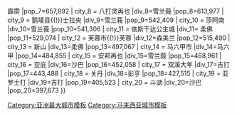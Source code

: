 {{Largest cities
| name        = 马来西亚最大的城市与城镇排名
| kind        = [[马来西亚城市列表|城市与城镇]]
| country     = 马来西亚
| stat_ref    = [https://web.archive.org/web/20150205090002/http://www.statistics.gov.my/portal/download_Population/files/population/03ringkasan_kawasan_PBT_Jadual1.pdf 马来西亚统计局2010年人口普查数据]
| list_by_pop = 按人口排列的马来西亚城镇列表
| class       = nav
| div_name    = 州属<!-- the name of the main administrative subdivision, e.g. Province, State, Region -->
| div_link    = 马来西亚州属和联邦直辖区
| name_link   = 按人口排列的马来西亚城镇列表

| city_1  = 吉隆坡 |div_1= 联邦直辖区 |pop_1=1,588,750| img_1 = Kuala Lumpur at dawn (18794580599).jpg
| city_2  = 威省 |div_2=槟城 |pop_2=818,197| img_2 = Butterworth, Penang.jpg
| city_3  = 加影 |div_3=雪兰莪 |pop_3=795,522| img_3 = Kajang Town.jpg
| city_4  = 巴生  |div_4=雪兰莪 |pop_4=744,062| img_4 = AEON Bukit Tinggi Shopping Centre.jpg
| city_5  = 梳邦再也 |div_5=雪兰莪|pop_5=708,296
| city_6  = 乔治市 |div_6=槟城 |pop_6=708,127
| city_7  = 怡保|div_7=霹雳州{{!}}霹雳 |pop_7=657,892
| city_8  = 八打灵再也 |div_8=雪兰莪 |pop_8=613,977
| city_9  = 鹅唛县{{!}}士拉央 |div_9=雪兰莪 |pop_9=542,409
| city_10 = 莎阿南 |div_10=雪兰莪 |pop_10=541,306
| city_11 = 依斯干达公主城 |div_11= 柔佛 |pop_11=529,074
| city_12 = 芙蓉市{{!}}芙蓉 |div_12=森美兰 |pop_12=515,490
| city_13 = 新山 |div_13=柔佛 |pop_13=497,067
| city_14 = 马六甲市 |div_14=马六甲 |pop_14=484,855
| city_15 = 安邦再也 |div_15=雪兰莪 |pop_15=468,961
| city_16 = 亚庇 |div_16=沙巴 |pop_16=452,058
| city_17 = 双溪大年 |div_17=吉打 |pop_17=443,488
| city_18 = 关丹 |div_18=彭亨 |pop_18=427,515
| city_19 = 亚罗士打 |div_19=吉打 |pop_19=405,523
| city_20 = 斗湖 |div_20=沙巴 |pop_20=397,673
}}<noinclude>
{{template reference list}}
[[Category:亚洲最大城市模板]]
[[Category:马来西亚城市模板]]
</noinclude>